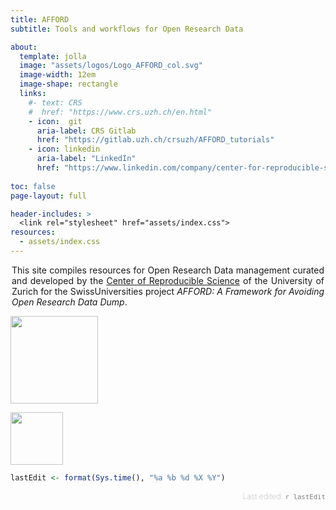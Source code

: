```yaml
---
title: AFFORD
subtitle: Tools and workflows for Open Research Data 

about:
  template: jolla
  image: "assets/logos/Logo_AFFORD_col.svg"
  image-width: 12em
  image-shape: rectangle
  links:
    #- text: CRS
    #  href: "https://www.crs.uzh.ch/en.html"
    - icon:  git
      aria-label: CRS Gitlab
      href: "https://gitlab.uzh.ch/crsuzh/AFFORD_tutorials"
    - icon: linkedin
      aria-label: "LinkedIn"
      href: "https://www.linkedin.com/company/center-for-reproducible-science/"  
        
toc: false
page-layout: full

header-includes: >
  <link rel="stylesheet" href="assets/index.css">
resources:
  - assets/index.css
---
```




::: {style="text-align: justify; max-width: 500px; margin: auto;"}
This site compiles resources for Open Research Data management curated and developed by the [Center of Reproducible Science](https://www.crs.uzh.ch/en.html) of the University of Zurich for the SwissUniversities project *AFFORD: A Framework for Avoiding Open Research Data Dump*. 
:::

::: {layout="[[1, -2, 0.6], [1]]"}
![](assets/logos/uzh_logo_d_pos_web_main.jpg){width=10em  style="opacity: 0.9"}

![](assets/logos/Logo_CRS.jpg){ width=6em   style="opacity: 0.9 "}
:::
 

```r
lastEdit <- format(Sys.time(), "%a %b %d %X %Y")
```

::: {style="text-align: right; text-justify: distribute;color: gray; font-weight: 1; font-size: 0.9em"}

Last edited: `r lastEdit`
:::
